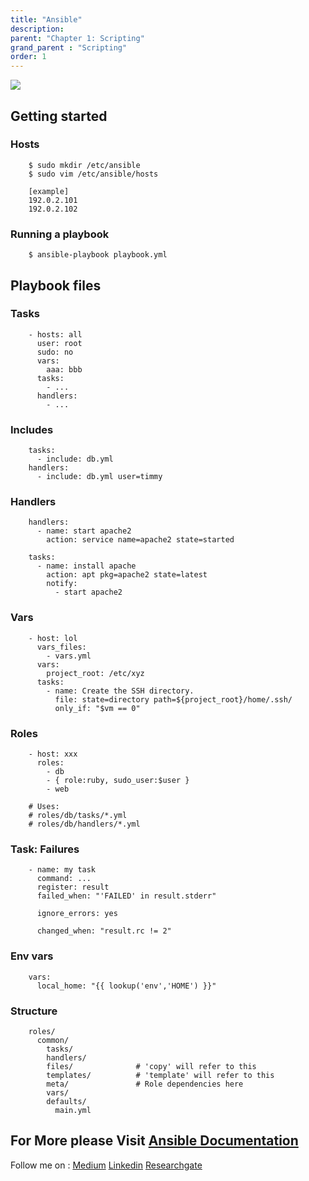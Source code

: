 ```yaml
---
title: "Ansible"
description:
parent: "Chapter 1: Scripting"
grand_parent : "Scripting"
order: 1
---
```


![](https://access.redhat.com/sites/default/files/images/image3_14.png)

## Getting started

### Hosts
```
    $ sudo mkdir /etc/ansible
    $ sudo vim /etc/ansible/hosts

    [example]
    192.0.2.101
    192.0.2.102
```
### Running a playbook
```
    $ ansible-playbook playbook.yml
```
## Playbook files

### Tasks
```
    - hosts: all
      user: root
      sudo: no
      vars:
        aaa: bbb
      tasks:
        - ...
      handlers:
        - ...
```
### Includes
```
    tasks:
      - include: db.yml
    handlers:
      - include: db.yml user=timmy
```
### Handlers
```
    handlers:
      - name: start apache2
        action: service name=apache2 state=started

    tasks:
      - name: install apache
        action: apt pkg=apache2 state=latest
        notify:
          - start apache2
```
### Vars
```
    - host: lol
      vars_files:
        - vars.yml
      vars:
        project_root: /etc/xyz
      tasks:
        - name: Create the SSH directory.
          file: state=directory path=${project_root}/home/.ssh/
          only_if: "$vm == 0"
```
### Roles
```
    - host: xxx
      roles:
        - db
        - { role:ruby, sudo_user:$user }
        - web

    # Uses:
    # roles/db/tasks/*.yml
    # roles/db/handlers/*.yml
```
### Task: Failures
```
    - name: my task
      command: ...
      register: result
      failed_when: "'FAILED' in result.stderr"

      ignore_errors: yes

      changed_when: "result.rc != 2"
```
### Env vars
```
    vars:
      local_home: "{{ lookup('env','HOME') }}"
```
### Structure
```
    roles/
      common/
        tasks/
        handlers/
        files/              # 'copy' will refer to this
        templates/          # 'template' will refer to this
        meta/               # Role dependencies here
        vars/
        defaults/
          main.yml
```

For More please Visit [Ansible Documentation](https://www.ansible.com/)
---
Follow me on : [Medium](https://medium.com/@neupane.krishna33)
[Linkedin](https://www.linkedin.com/in/krishna-neupane-50082091/)
[Researchgate](https://www.researchgate.net/profile/Krishna-Neupane)